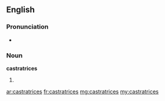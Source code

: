 ==English==

===Pronunciation===
* {{a|UK}} {{IPA|/kæsˈtɹeɪtɹɪsiːz/}}

===Noun===
'''castratrices''' {{p}}

# {{plural of|[[castratrix#English|castratrix]]}}

[[ar:castratrices]]
[[fr:castratrices]]
[[mg:castratrices]]
[[my:castratrices]]